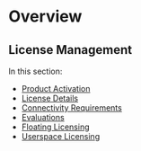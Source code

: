 # Overview

## License Management {.pro-header}

In this section:

* [Product Activation](product_activation.qmd)
* [License Details](license_details.qmd)
* [Connectivity Requirements](connectivity_requirements.qmd)\
* [Evaluations](evaluations.qmd)
* [Floating Licensing](floating_licensing.qmd)
* [Userspace Licensing](userspace_licensing.qmd)